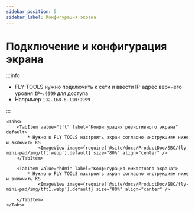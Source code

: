 ```yaml
---
sidebar_position: 5
sidebar_label: Конфигурация экрана
---
```







# Подключение и конфигурация экрана

:::info

* FLY-TOOLS нужно подключить к сети и ввести IP-адрес верхнего уровня `IP+:9999` для доступа
* Например `192.168.6.110:9999`

:::

    <Tabs>
        <TabItem value="tft" label="Конфигурация резистивного экрана" default>
            * Нужно в FLY TOOLS настроить экран согласно инструкциям ниже и включить KS
                <ImageView image={require('@site/docs/ProductDoc/SBC/fly-mini-pad/img/tft.webp').default} size="80%" align="center" />
        </TabItem>

        <TabItem value="hdmi" label="Конфигурация емкостного экрана">
            * Нужно в FLY TOOLS настроить экран согласно инструкциям ниже и включить KS
                <ImageView image={require('@site/docs/ProductDoc/SBC/fly-mini-pad/img/tft1.webp').default} size="80%" align="center" />

        </TabItem>
    </Tabs>